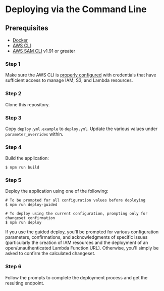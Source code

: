 
# Deploying via the Command Line

## Prerequisites

- [Docker](https://docs.aws.amazon.com/serverless-application-model/latest/developerguide/install-docker.html)
- [AWS CLI](https://aws.amazon.com/cli/)
- [AWS SAM CLI](https://aws.amazon.com/serverless/sam/) v1.91 or greater

<Steps>

### Step 1

Make sure the AWS CLI is [properly configured](https://docs.aws.amazon.com/cli/latest/userguide/cli-chap-configure.html) with credentials that have sufficient access to manage IAM, S3, and Lambda resources.

### Step 2

Clone this repository.

### Step 3

Copy `deploy.yml.example` to `deploy.yml`. Update the various values under `parameter_overrides` within.

### Step 4

Build the application:

```shell
$ npm run build
```

### Step 5

Deploy the application using one of the following:

```shell
# To be prompted for all configuration values before deploying
$ npm run deploy-guided

# To deploy using the current configuration, prompting only for changeset confirmation
$ npm run deploy
```

If you use the guided deploy, you'll be prompted for various configuration parameters, confirmations, and acknowledgments of specific issues (particularly the creation of IAM resources and the deployment of an open/unauthenticated Lambda Function URL). Otherwise, you'll simply be asked to confirm the calculated changeset.

### Step 6

Follow the prompts to complete the deployment process and get the resulting endpoint.

</Steps>
